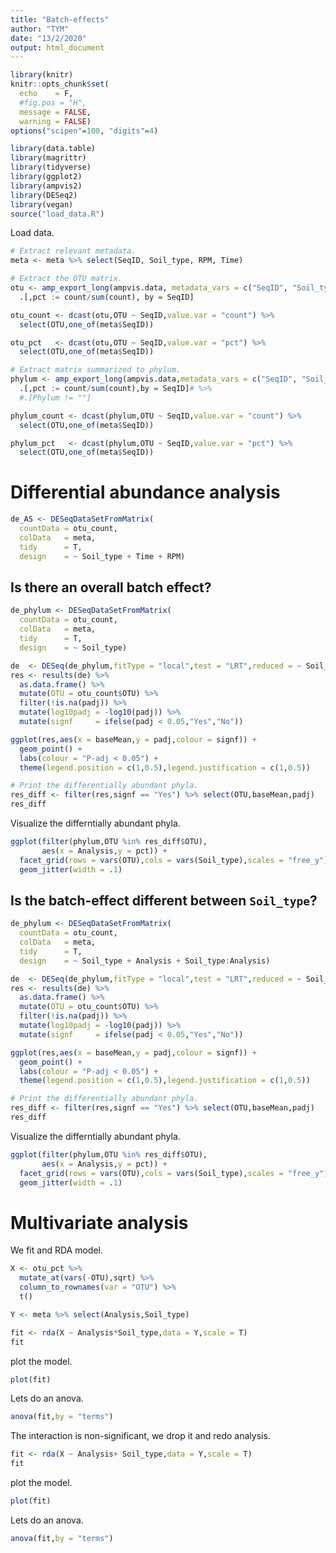 ```yaml
---
title: "Batch-effects"
author: "TYM"
date: "13/2/2020"
output: html_document
---
```


```r
library(knitr)
knitr::opts_chunk$set(
  echo    = F,
  #fig.pos = "H", 
  message = FALSE, 
  warning = FALSE)
options("scipen"=100, "digits"=4)

library(data.table)
library(magrittr)
library(tidyverse)
library(ggplot2)
library(ampvis2)
library(DESeq2)
library(vegan)
source("load_data.R")
```

Load data.
```r
# Extract relevant metadata.
meta <- meta %>% select(SeqID, Soil_type, RPM, Time)

# Extract the OTU matrix.
otu <- amp_export_long(ampvis.data, metadata_vars = c("SeqID", "Soil_type", "RPM", "Time"), tax_levels = "OTU") %>%
  .[,pct := count/sum(count), by = SeqID] 

otu_count <- dcast(otu,OTU ~ SeqID,value.var = "count") %>%
  select(OTU,one_of(meta$SeqID))

otu_pct   <- dcast(otu,OTU ~ SeqID,value.var = "pct") %>%
  select(OTU,one_of(meta$SeqID))

# Extract matrix summarized to phylum.
phylum <- amp_export_long(ampvis.data,metadata_vars = c("SeqID", "Soil_type", "RPM", "Time"),tax_levels = "Phylum") %>%
  .[,pct := count/sum(count),by = SeqID]# %>%
  #.[Phylum != ""]

phylum_count <- dcast(phylum,OTU ~ SeqID,value.var = "count") %>%
  select(OTU,one_of(meta$SeqID))

phylum_pct   <- dcast(phylum,OTU ~ SeqID,value.var = "pct") %>%
  select(OTU,one_of(meta$SeqID))
```

# Differential abundance analysis
 
```r
de_AS <- DESeqDataSetFromMatrix(
  countData = otu_count,
  colData   = meta,
  tidy      = T,
  design    = ~ Soil_type + Time + RPM)
```
 
 
## Is there an overall batch effect?

```r
de_phylum <- DESeqDataSetFromMatrix(
  countData = otu_count,
  colData   = meta,
  tidy      = T,
  design    = ~ Soil_type)

de  <- DESeq(de_phylum,fitType = "local",test = "LRT",reduced = ~ Soil_type)
res <- results(de) %>% 
  as.data.frame() %>%
  mutate(OTU = otu_count$OTU) %>%
  filter(!is.na(padj)) %>%
  mutate(log10padj = -log10(padj)) %>%
  mutate(signf     = ifelse(padj < 0.05,"Yes","No"))

ggplot(res,aes(x = baseMean,y = padj,colour = signf)) +
  geom_point() +
  labs(colour = "P-adj < 0.05") +
  theme(legend.position = c(1,0.5),legend.justification = c(1,0.5))

# Print the differentially abundant phyla.
res_diff <- filter(res,signf == "Yes") %>% select(OTU,baseMean,padj)
res_diff
```

Visualize the differntially abundant phyla.

```r
ggplot(filter(phylum,OTU %in% res_diff$OTU),
       aes(x = Analysis,y = pct)) +
  facet_grid(rows = vars(OTU),cols = vars(Soil_type),scales = "free_y") +
  geom_jitter(width = .1)
```

## Is the batch-effect different between `Soil_type`?

```r
de_phylum <- DESeqDataSetFromMatrix(
  countData = otu_count,
  colData   = meta,
  tidy      = T,
  design    = ~ Soil_type + Analysis + Soil_type:Analysis)

de  <- DESeq(de_phylum,fitType = "local",test = "LRT",reduced = ~ Soil_type + Analysis)
res <- results(de) %>% 
  as.data.frame() %>%
  mutate(OTU = otu_count$OTU) %>%
  filter(!is.na(padj)) %>%
  mutate(log10padj = -log10(padj)) %>%
  mutate(signf     = ifelse(padj < 0.05,"Yes","No"))

ggplot(res,aes(x = baseMean,y = padj,colour = signf)) +
  geom_point() +
  labs(colour = "P-adj < 0.05") +
  theme(legend.position = c(1,0.5),legend.justification = c(1,0.5))

# Print the differentially abundant phyla.
res_diff <- filter(res,signf == "Yes") %>% select(OTU,baseMean,padj)
res_diff
```

Visualize the differntially abundant phyla.

```r
ggplot(filter(phylum,OTU %in% res_diff$OTU),
       aes(x = Analysis,y = pct)) +
  facet_grid(rows = vars(OTU),cols = vars(Soil_type),scales = "free_y") +
  geom_jitter(width = .1)
```

# Multivariate analysis

We fit and RDA model.

```r
X <- otu_pct %>%
  mutate_at(vars(-OTU),sqrt) %>%
  column_to_rownames(var = "OTU") %>%
  t()

Y <- meta %>% select(Analysis,Soil_type)

fit <- rda(X ~ Analysis*Soil_type,data = Y,scale = T)
fit
```

plot the model.
```r
plot(fit)
```

Lets do an anova.
```r
anova(fit,by = "terms")
```

The interaction is non-significant, we drop it and redo analysis.

```r
fit <- rda(X ~ Analysis+ Soil_type,data = Y,scale = T)
fit
```

plot the model.
```r
plot(fit)
```

Lets do an anova.
```r
anova(fit,by = "terms")
```